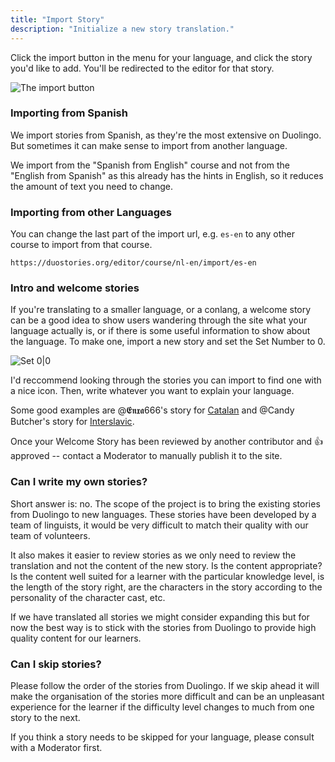 ```yaml
---
title: "Import Story"
description: "Initialize a new story translation."
---
```


Click the import button in the menu for your language, and click the story you'd like to add. You'll be redirected to the editor for that story.

![The import button](/docs/story-creation/import.png "Import")

### Importing from Spanish

We import stories from Spanish, as they're the most extensive on Duolingo. But sometimes it can make sense
to import from another language.

We import from the "Spanish from English" course and not from the "English from Spanish" as this already has
the hints in English, so it reduces the amount of text you need to change.

### Importing from other Languages

You can change the last part of the import url, e.g. `es-en` to any other course to import from that course.
```
https://duostories.org/editor/course/nl-en/import/es-en
```

### Intro and welcome stories
If you're translating to a smaller language, or a conlang, a welcome story can be a good idea to show users wandering
through the site what your language actually is, or if there is some useful information to show about the language.
To make one, import a new story and set the Set Number to 0.

![Set 0|0](/docs/story-creation/set00.png "Set 0|0")

I'd reccommend looking through the stories you can import to find one with a nice icon.
Then, write whatever you want to explain your language.

Some good examples are @𝕰𝖓𝖝𝖆666's story for [Catalan](https://www.duostories.org/story/2179)
and @Candy Butcher's story for [Interslavic](https://www.duostories.org/story/2030).

Once your Welcome Story has been reviewed by another contributor and 👍 approved -- contact
a Moderator to manually publish it to the site.

### Can I write my own stories?
Short answer is: no. The scope of the project is to bring the existing stories from Duolingo to new languages.
These stories have been developed by a team of linguists, it would be very difficult to match their quality with our
team of volunteers.

It also makes it easier to review stories as we only need to review the translation and not the content of the new story.
Is the content appropriate? Is the content well suited for a learner with the particular knowledge level, is the length of
the story right, are the characters in the story according to the personality of the character cast, etc.

If we have translated all stories we might consider expanding this but for now the best way is to stick with the stories
from Duolingo to provide high quality content for our learners.

### Can I skip stories?
Please follow the order of the stories from Duolingo. If we skip ahead it will make the organisation of the stories more
difficult and can be an unpleasant experience for the learner if the difficulty level changes to much from one story to
the next.

If you think a story needs to be skipped for your language, please consult with a Moderator first.
